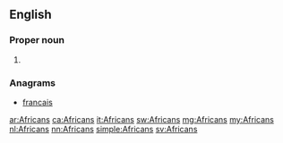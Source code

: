 ==English==

===Proper noun===
{{en-proper noun}}

# {{plural of|African}}

===Anagrams===
* [[francais#English|francais]]

[[ar:Africans]]
[[ca:Africans]]
[[it:Africans]]
[[sw:Africans]]
[[mg:Africans]]
[[my:Africans]]
[[nl:Africans]]
[[nn:Africans]]
[[simple:Africans]]
[[sv:Africans]]